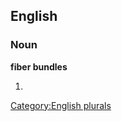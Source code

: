 
==English==

===Noun===
'''fiber bundles'''

# {{plural of|[[fiber bundle]]}}

[[Category:English plurals]]
